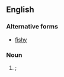 ==English==

===Alternative forms===
* [[fishy]]

===Noun===
{{en-noun}}

# {{childish}} {{diminutive of|fish|nodot=1}}; {{alternative spelling of|[[fishy]]|nocap=1}}